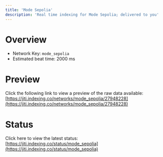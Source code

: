 ```yaml
---
title: 'Mode Sepolia'
description: 'Real time indexing for Mode Sepolia; delivered to you'
---
```


# Overview
- Network Key: `mode_sepolia`
- Estimated beat time: 2000 ms

# Preview
Click the following link to view a preview of the raw data available: [https://jiti.indexing.co/networks/mode_sepolia/27948228](https://jiti.indexing.co/networks/mode_sepolia/27948228)

# Status
Click here to view the latest status: [https://jiti.indexing.co/status/mode_sepolia](https://jiti.indexing.co/status/mode_sepolia)
